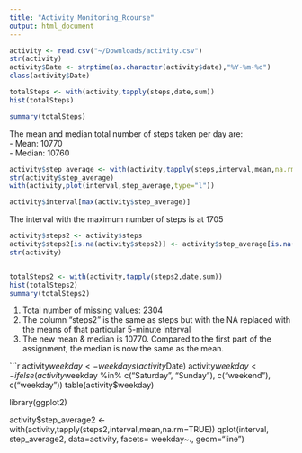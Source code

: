 ```yaml
---
title: "Activity Monitoring_Rcourse"
output: html_document
---
```


```r
activity <- read.csv("~/Downloads/activity.csv")
str(activity)
activity$Date <- strptime(as.character(activity$date),"%Y-%m-%d")
class(activity$Date) 

```


````r
totalSteps <- with(activity,tapply(steps,date,sum))
hist(totalSteps)

summary(totalSteps)

````

The mean and median total number of steps taken per day are:  
- Mean: 10770  
- Median: 10760

````r

activity$step_average <- with(activity,tapply(steps,interval,mean,na.rm=TRUE))
str(activity$step_average)
with(activity,plot(interval,step_average,type="l"))

activity$interval[max(activity$step_average)]

````

The interval with the maximum number of steps is at 1705

````r

activity$steps2 <- activity$steps
activity$steps2[is.na(activity$steps2)] <- activity$step_average[is.na(activity$steps2)]
str(activity)


totalSteps2 <- with(activity,tapply(steps2,date,sum))
hist(totalSteps2)
summary(totalSteps2)

````

1. Total number of missing values: 2304
2.  The column "steps2" is the same as steps but with the NA replaced with the means of that particular 5-minute interval
3. The new mean & median is 10770. Compared to the first part of the assignment, the median is now the same as the mean.

```r

activity$weekday <- weekdays(activity$Date)
activity$weekday <- ifelse(activity$weekday %in% c("Saturday", "Sunday"), c("weekend"), c("weekday"))
table(activity$weekday)

library(ggplot2)

activity$step_average2 <- with(activity,tapply(steps2,interval,mean,na.rm=TRUE))
qplot(interval, step_average2, data=activity, facets= weekday~., geom="line")
